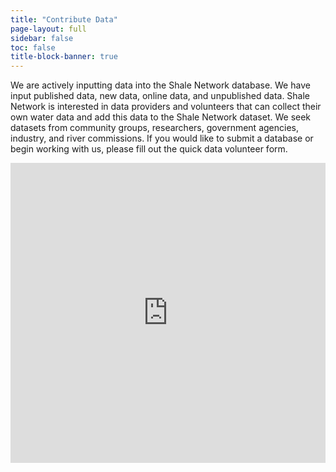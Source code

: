 ```yaml
---
title: "Contribute Data"
page-layout: full
sidebar: false
toc: false
title-block-banner: true
---
```


We are actively inputting data into the Shale Network database. We have input published data, new data, online data, and unpublished data. Shale Network is interested in data providers and volunteers that can collect their own water data and add this data to the Shale Network dataset. We seek datasets from community groups, researchers, government agencies, industry, and river commissions. If you would like to submit a database or begin working with us, please fill out the quick data volunteer form.

<iframe width="640px" height="480px" src="https://forms.office.com/Pages/ResponsePage.aspx?id=AqR4Qp4auU6EFP-1Wl_PHqeugXhq_MJAqTX6weqo38lUNEhKVTI0SlRLNUQ0RjIzOEg1VVYwOTgwTy4u&embed=true" frameborder="0" marginwidth="0" marginheight="0" style="border: none; max-width:100%; max-height:100vh" allowfullscreen webkitallowfullscreen mozallowfullscreen msallowfullscreen> </iframe>